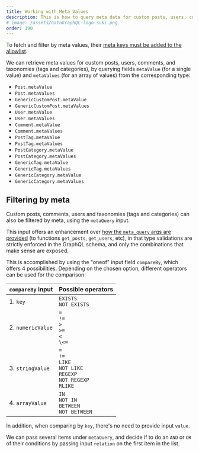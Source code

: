 ```yaml
---
title: Working with Meta Values
description: This is how to query meta data for custom posts, users, comments, and taxonomies (tags and categories) from the GraphQL schema.
# image: /assets/GatoGraphQL-logo-suki.png
order: 190
---
```


<Banner type="important">

To fetch and filter by meta values, their [meta keys must be added to the allowlist](/guides/config/querying-by-meta-values/).

</Banner>

We can retrieve meta values for custom posts, users, comments, and taxonomies (tags and categories), by querying fields `metaValue` (for a single value) and `metaValues` (for an array of values) from the corresponding type:

- `Post.metaValue`
- `Post.metaValues`
- `GenericCustomPost.metaValue`
- `GenericCustomPost.metaValues`
- `User.metaValue`
- `User.metaValues`
- `Comment.metaValue`
- `Comment.metaValues`
- `PostTag.metaValue`
- `PostTag.metaValues`
- `PostCategory.metaValue`
- `PostCategory.metaValues`
- `GenericTag.metaValue`
- `GenericTag.metaValues`
- `GenericCategory.metaValue`
- `GenericCategory.metaValues`

## Filtering by meta

Custom posts, comments, users and taxonomies (tags and categories) can also be filtered by meta, using the `metaQuery` input.

This input offers an enhancement over [how the `meta_query` args are provided](https://developer.wordpress.org/reference/classes/wp_meta_query/) (to functions `get_posts`, `get_users`, etc), in that type validations are strictly enforced in the GraphQL schema, and only the combinations that make sense are exposed.

This is accomplished by using the "oneof" input field `compareBy`, which offers 4 possibilities. Depending on the chosen option, different operators can be used for the comparison:

| `compareBy` input | Possible operators |
| --- | --- |
| 1. `key` | `EXISTS`<br/>`NOT EXISTS` |
| 2. `numericValue` | `=`<br/>`!=`<br/>`>`<br/>`>=`<br/>`<`<br/>`\<=` |
| 3. `stringValue` | `=`<br/>`!=`<br/>`LIKE`<br/>`NOT LIKE`<br/>`REGEXP`<br/>`NOT REGEXP`<br/>`RLIKE` |
| 4. `arrayValue` | `IN`<br/>`NOT IN`<br/>`BETWEEN`<br/>`NOT BETWEEN` |

In addition, when comparing by `key`, there's no need to provide input `value`.

We can pass several items under `metaQuery`, and decide if to do an `AND` or `OR` of their conditions by passing input `relation` on the first item in the list.
